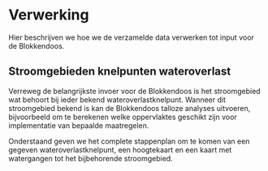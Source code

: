 # Verwerking

Hier beschrijven we hoe we de verzamelde data verwerken tot input voor de Blokkendoos.

## Stroomgebieden knelpunten wateroverlast
Verreweg de belangrijkste invoer voor de Blokkendoos is het stroomgebied wat behoort bij ieder bekend wateroverlastknelpunt. Wanneer dit stroomgebied bekend is kan de Blokkendoos talloze analyses uitvoeren, bijvoorbeeld om te berekenen welke oppervlaktes geschikt zijn voor implementatie van bepaalde maatregelen.

Onderstaand geven we het complete stappenplan om te komen van een gegeven wateroverlastknelpunt, een hoogtekaart en een kaart met watergangen tot het bijbehorende stroomgebied.

::: {.grid}

::: {.g-col-6}


:::

::: {.g-col-6}

:::

:::








